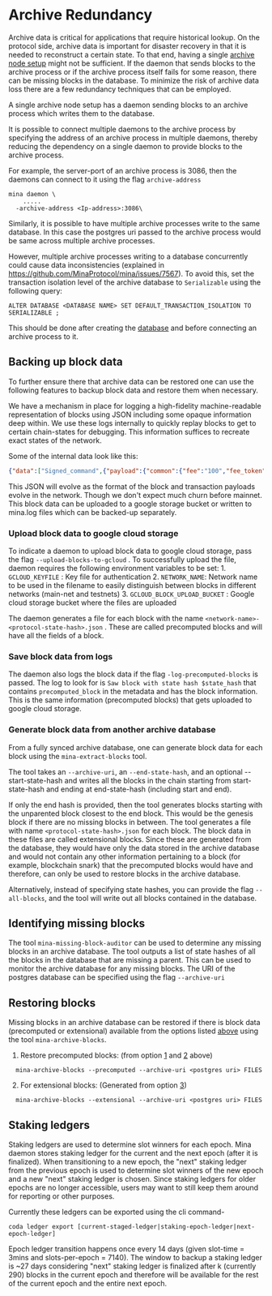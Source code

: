 
# Archive Redundancy

Archive data is critical for applications that require historical lookup. On the protocol side, archive data is important for disaster recovery in that it is needed to reconstruct a certain state. To that end, having a single [archive node setup](/docs/archive-node) might not be sufficient. If the daemon that sends blocks to the archive process or if the archive process itself fails for some reason, there can be missing blocks in the database. To minimize the risk of archive data loss there are a few redundancy techniques that can be employed.

A single archive node setup has a daemon sending blocks to an archive process which writes them to the database.

It is possible to connect multiple daemons to the archive process by specifying the address of an archive process in multiple daemons, thereby reducing the dependency on a single daemon to provide blocks to the archive process.

For example, the server-port of an archive process is 3086, then the daemons can connect to it using the flag `archive-address`

```
mina daemon \
    .....
  -archive-address <Ip-address>:3086\
```

Similarly, it is possible to have multiple archive processes write to the same database. In this case the postgres uri passed to the archive process would be same across multiple archive processes.

However, multiple archive processes writing to a database concurrently could cause data inconsistencies (explained in https://github.com/MinaProtocol/mina/issues/7567). To avoid this, set the transaction isolation level of the archive database to `Serializable` using the following query:

    ALTER DATABASE <DATABASE NAME> SET DEFAULT_TRANSACTION_ISOLATION TO SERIALIZABLE ;

This should be done after creating the [database](/docs/archive-node) and before connecting an archive process to it.

## Backing up block data

To further ensure there that archive data can be restored one can use the following features to backup block data and restore them when necessary.

We have a mechanism in place for logging a high-fidelity machine-readable representation of blocks using JSON including some opaque information deep within. We use these logs internally to quickly replay blocks to get to certain chain-states for debugging. This information suffices to recreate exact states of the network.

Some of the internal data look like this:

```json
{"data":["Signed_command",{"payload":{"common":{"fee":"100","fee_token":"1","fee_payer_pk":"B62qixbmBBmCmv1xH5SeF1hw6EqwSNVPi9B28epa3phqVMSyuZk9EoH","nonce":"340","valid_until":"4294967295","memo":"E4YM2vTHhWEg66xpj52JErHUBU4pZ1yageL4TVDDpTTSsv8mK6YaH"},"body":["Payment",{"source_pk":"B62qixbmBBmCmv1xH5SeF1hw6EqwSNVPi9B28epa3phqVMSyuZk9EoH","receiver_pk":"B62qm2GCuGCEK79mEjeyaeiFoukThuZLJCHGe9HAzuAnfbtS5FHtPnP","token_id":"1","amount":"100000000"}]},"signer":"B62qixbmBBmCmv1xH5SeF1hw6EqwSNVPi9B28epa3phqVMSyuZk9EoH","signature":"7mXGz8Df1gu92HVWGue24wcrGxDWkgQrDK59xQGXc627PKFQvVAPSzZn7JMkHtfdBUXavDHcgLBZy4iR4UmA5seRCPMkFDci"}],"status":["Applied",{"fee_payer_account_creation_fee_paid":null,"receiver_account_creation_fee_paid":null,"created_token":null},{"fee_payer_balance":"31866000100000","source_balance":"31866000100000","receiver_balance":"34099000000"}]}],"coinbase":["One",null],"internal_command_balances":[["Coinbase",{"coinbase_receiver_balance":"75477804514901","fee_transfer_receiver_balance":null}],["Fee_transfer",{"receiver1_balance":"65266376010003","receiver2_balance":"78601129170700"}],["Fee_transfer",{"receiver1_balance":"66001820000000","receiver2_balance":"76870784414900"}],["Fee_transfer",{"receiver1_balance":"71158365898775","receiver2_balance":"59264207944722"}],["Fee_transfer",{"receiver1_balance":"68546088449962","receiver2_balance":"66721919100000"}],["Fee_transfer",{"receiver1_balance":"67700798001000","receiver2_balance":"66372760000000"}],["Fee_transfer",{"receiver1_balance":"85383891400000","receiver2_balance":"107174952265469"}],["Fee_transfer",{"receiver1_balance":"65879310000000","receiver2_balance":"66282230000000"}]]}]},"delta_transition_chain_proof":["jxLZWooV57gKCmanzCHHt1CDbHfUpMu6MkynUdqN9ZkBUJi7B1W",[]]}
```

This JSON will evolve as the format of the block and transaction payloads evolve in the network. Though we don't expect much churn before mainnet. This block data can be uploaded to a google storage bucket or written to mina.log files which can be backed-up separately.

### Upload block data to google cloud storage

To indicate a daemon to upload block data to google cloud storage, pass the flag `--upload-blocks-to-gcloud` . To successfully upload the file, daemon requires the following environment variables to be set:
    1. `GCLOUD_KEYFILE` : Key file for authentication
    2. `NETWORK_NAME`: Network name to be used in the filename to easily distinguish between blocks in different networks (main-net and testnets)
    3. `GCLOUD_BLOCK_UPLOAD_BUCKET` : Google cloud storage bucket where the files are uploaded

The daemon generates a file for each block with the name `<network-name>-<protocol-state-hash>.json` . These are called precomputed blocks and will have all the fields of a block.

### Save block data from logs

The daemon also logs the block data if the flag `-log-precomputed-blocks` is passed. The log to look for is `Saw block with state hash $state_hash` that contains `precomputed_block` in the metadata and has the block information. This is the same information (precomputed blocks) that gets uploaded to google cloud storage.

### Generate block data from another archive database

From a fully synced archive database, one can generate block data for each block using the `mina-extract-blocks` tool.

The tool takes an `--archive-uri`, an `--end-state-hash`, and an optional --start-state-hash and writes all the blocks in the chain starting from start-state-hash and ending at end-state-hash (including start and end).

If only the end hash is provided, then the tool generates blocks starting with the unparented block closest to the end block. This would be the genesis block if there are no missing blocks in between. The tool generates a file with name `<protocol-state-hash>.json` for each block. The block data in these files are called extensional blocks. Since these are generated from the database, they would have only the data stored in the archive database and would not contain any other information pertaining to a block (for example, blockchain snark) that the precomputed blocks would have and therefore, can only be used to restore blocks in the archive database.

Alternatively, instead of specifying state hashes, you can provide the flag `--all-blocks`, and the tool will write out all blocks contained in the database.

## Identifying missing blocks

The tool `mina-missing-block-auditor` can be used to determine any missing blocks in an archive database. The tool outputs a list of state hashes of all the blocks in the database that are missing a parent. This can be used to monitor the archive database for any missing blocks. The URI of the postgres database can be specified using the flag `--archive-uri`

## Restoring blocks

Missing blocks in an archive database can be restored if there is block data (precomputed or extensional) available from the options listed [above](#Backing-up-block-data) using the tool `mina-archive-blocks`.

1. Restore precomputed blocks: (from option [1](#Upload-block-data-to-google-cloud-storage) and [2](#Save-block-data-from-logs) above)

```
  mina-archive-blocks --precomputed --archive-uri <postgres uri> FILES
```

2. For extensional blocks: (Generated from option [3](#Generate-block-data-from-another-archive-database))

```
  mina-archive-blocks --extensional --archive-uri <postgres uri> FILES
```

## Staking ledgers

Staking ledgers are used to determine slot winners for each epoch. Mina daemon stores staking ledger for the current and the next epoch (after it is finalized). When transitioning to a new epoch, the "next" staking ledger from the previous epoch is used to determine slot winners of the new epoch and a new "next" staking ledger is chosen. Since staking ledgers for older epochs are no longer accessible, users may want to still keep them around for reporting or other purposes.

Currently these ledgers can be exported using the cli command-

    coda ledger export [current-staged-ledger|staking-epoch-ledger|next-epoch-ledger]

Epoch ledger transition happens once every 14 days (given slot-time = 3mins and slots-per-epoch = 7140). The window to backup a staking ledger is ~27 days considering "next" staking ledger is finalized after k (currently 290) blocks in the current epoch and therefore will be available for the rest of the current epoch and the entire next epoch.
